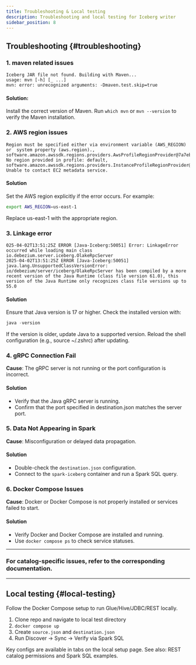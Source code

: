 ```yaml
---
title: Troubleshooting & Local testing
description: Troubleshooting and local testing for Iceberg writer
sidebar_position: 8
---
```



<Tabs groupId="iceberg-help" queryString="view">

<TabItem value="troubleshooting" label="Troubleshooting" default>

## Troubleshooting {#troubleshooting}

### 1. maven related issues
```
Iceberg JAR file not found. Building with Maven...
usage: mvn [-h] [_ ...]
mvn: error: unrecognized arguments: -Dmaven.test.skip=true
```

#### Solution:
Install the correct version of Maven. Run `which mvn` or `mvn --version` to verify the Maven installation.


### 2. AWS region issues
```
Region must be specified either via environment variable (AWS_REGION) or  system property (aws.region)., software.amazon.awssdk.regions.providers.AwsProfileRegionProvider@7a7eb56e: No region provided in profile: default, software.amazon.awssdk.regions.providers.InstanceProfileRegionProvider@241d5e60: Unable to contact EC2 metadata service.
```


#### Solution
Set the AWS region explicitly if the error occurs. For example:
```bash
export AWS_REGION=us-east-1
```
Replace us-east-1 with the appropriate region.

### 3. Linkage error
```
025-04-02T13:51:25Z ERROR [Java-Iceberg:50051] Error: LinkageError occurred while loading main class io.debezium.server.iceberg.OlakeRpcServer
2025-04-02T13:51:25Z ERROR [Java-Iceberg:50051] 	java.lang.UnsupportedClassVersionError: io/debezium/server/iceberg/OlakeRpcServer has been compiled by a more recent version of the Java Runtime (class file version 61.0), this version of the Java Runtime only recognizes class file versions up to 55.0
```

#### Solution
Ensure that Java version is 17 or higher. Check the installed version with: 
```java 
java -version
```
If the version is older, update Java to a supported version. Reload the shell configuration (e.g., source ~/.zshrc) after updating.

### 4. gRPC Connection Fail
**Cause**: The gRPC server is not running or the port configuration is incorrect.
#### Solution
- Verify that the Java gRPC server is running.<br/>
- Confirm that the port specified in destination.json matches the server port.

### 5. Data Not Appearing in Spark
**Cause**: Misconfiguration or delayed data propagation. 
#### Solution
- Double-check the `destination.json` configuration.<br/>
- Connect to the `spark-iceberg` container and run a Spark SQL query.

### 6. Docker Compose Issues
**Cause**: Docker or Docker Compose is not properly installed or services failed to start.
#### Solution
- Verify Docker and Docker Compose are installed and running.
- Use `docker compose ps` to check service statuses.

---

### **For catalog-specific issues, refer to the corresponding documentation.**

---


</TabItem>

<TabItem value="local" label="Local testing">

## Local testing {#local-testing}

Follow the Docker Compose setup to run Glue/Hive/JDBC/REST locally.

1. Clone repo and navigate to local test directory
2. `docker compose up`
3. Create `source.json` and `destination.json`
4. Run Discover → Sync → Verify via Spark SQL

Key configs are available in tabs on the local setup page. See also: REST catalog permissions and Spark SQL examples.

</TabItem>

</Tabs>


